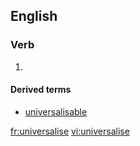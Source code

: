 ==English==

===Verb===
{{en-verb|universalis|es}}

# {{alternative spelling of|universalize}}

====Derived terms====
* [[universalisable]]

[[fr:universalise]]
[[vi:universalise]]